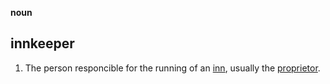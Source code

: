 '''noun'''
== innkeeper ==

# The person responcible for the running of an [[inn]], usually the [[proprietor]].